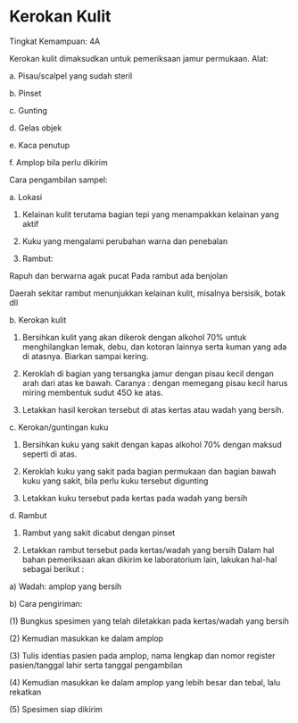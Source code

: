 # Kerokan Kulit

Tingkat Kemampuan: 4A

Kerokan kulit dimaksudkan untuk pemeriksaan jamur permukaan. Alat:

a. Pisau/scalpel yang sudah steril

b. Pinset

c. Gunting

d. Gelas objek

e. Kaca penutup

f. Amplop bila perlu dikirim

Cara pengambilan sampel:

a. Lokasi

 

1) Kelainan kulit terutama bagian tepi yang menampakkan kelainan yang aktif

2) Kuku yang mengalami perubahan warna dan penebalan

3) Rambut:

Rapuh dan berwarna agak pucat Pada rambut ada benjolan

Daerah sekitar rambut menunjukkan kelainan kulit, misalnya bersisik, botak dll

b. Kerokan kulit

1) Bersihkan kulit yang akan dikerok dengan alkohol 70% untuk menghilangkan lemak, debu, dan kotoran lainnya serta kuman yang ada di atasnya. Biarkan sampai kering.

2) Keroklah di bagian yang tersangka jamur dengan pisau kecil dengan arah dari atas ke bawah. Caranya : dengan memegang pisau kecil harus miring membentuk sudut 45O ke atas.

3) Letakkan hasil kerokan tersebut di atas kertas atau wadah yang bersih.

c. Kerokan/guntingan kuku

1) Bersihkan kuku yang sakit dengan kapas alkohol 70% dengan maksud seperti di atas.

2) Keroklah kuku yang sakit pada bagian permukaan dan bagian bawah kuku yang sakit, bila perlu kuku tersebut digunting

3) Letakkan kuku tersebut pada kertas pada wadah yang bersih

d. Rambut

1) Rambut yang sakit dicabut dengan pinset

2) Letakkan rambut tersebut pada kertas/wadah yang bersih Dalam hal bahan pemeriksaan akan dikirim ke laboratorium lain, lakukan hal-hal sebagai berikut :

a) Wadah: amplop yang bersih

b) Cara pengiriman:

(1) Bungkus spesimen yang telah diletakkan pada kertas/wadah yang bersih

(2) Kemudian masukkan ke dalam amplop

 

(3) Tulis identias pasien pada amplop, nama lengkap dan nomor register pasien/tanggal lahir serta tanggal pengambilan

(4) Kemudian masukkan ke dalam amplop yang lebih besar dan tebal, lalu rekatkan

(5) Spesimen siap dikirim
